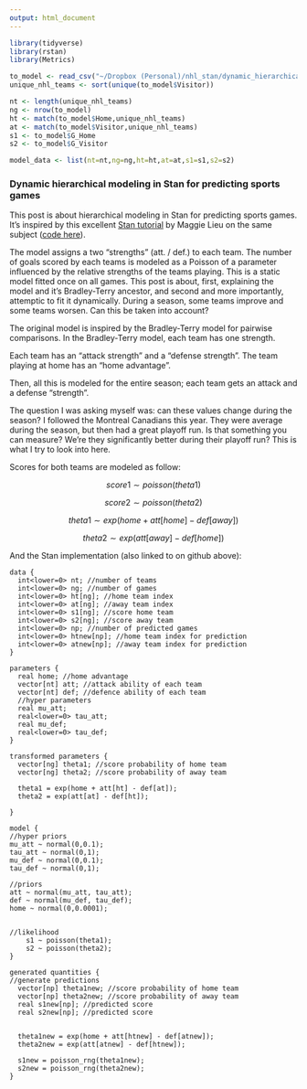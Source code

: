 ```yaml
---
output: html_document
---
```


```r
library(tidyverse)
library(rstan)
library(Metrics)

to_model <- read_csv("~/Dropbox (Personal)/nhl_stan/dynamic_hierarchical/data.csv")
unique_nhl_teams <- sort(unique(to_model$Visitor))

nt <- length(unique_nhl_teams)
ng <- nrow(to_model)
ht <- match(to_model$Home,unique_nhl_teams)
at <- match(to_model$Visitor,unique_nhl_teams)
s1 <- to_model$G_Home
s2 <- to_model$G_Visitor

model_data <- list(nt=nt,ng=ng,ht=ht,at=at,s1=s1,s2=s2)
```

### Dynamic hierarchical modeling in Stan for predicting sports games

This post is about hierarchical modeling in Stan for predicting sports games. It's inspired by this excellent [Stan tutorial](https://www.youtube.com/playlist?list=PLCrWEzJgSUqwL85xIj1wubGdY15C5Gf7H) by Maggie Lieu on the same subject ([code here](https://github.com/MaggieLieu/STAN_tutorials/tree/master/Hierarchical)).

The model assigns a two "strengths" (att. / def.) to each team. The number of goals scored by each teams is modeled as a Poisson of a parameter influenced by the relative strengths of the teams playing. This is a static model fitted once on all games. This post is about, first, explaining the model and it's Bradley-Terry ancestor, and second and more importantly, attemptic to fit it dynamically. During a season, some teams improve and some teams worsen. Can this be taken into account?

The original model is inspired by the Bradley-Terry model for pairwise comparisons. In the Bradley-Terry model, each team has one strength. 

Each team has an "attack strength" and a "defense strength". The team playing at home has an "home advantage".

Then, all this is modeled for the entire season; each team gets an attack and a defense "strength".

The question I was asking myself was: can these values change during the season? I followed the Montreal Canadians this year. They were average during the season, but then had a great playoff run. Is that something you can measure? We're they significantly better during their playoff run? This is what I try to look into here.

Scores for both teams are modeled as follow: 

$$score1 \sim poisson(theta1)$$

$$score2 \sim poisson(theta2)$$

$$theta1 \sim exp(home+att[home]-def[away])$$

$$theta2 \sim exp(att[away]-def[home])$$

And the Stan implementation (also linked to on github above):

```
data {
  int<lower=0> nt; //number of teams
  int<lower=0> ng; //number of games
  int<lower=0> ht[ng]; //home team index
  int<lower=0> at[ng]; //away team index
  int<lower=0> s1[ng]; //score home team
  int<lower=0> s2[ng]; //score away team
  int<lower=0> np; //number of predicted games
  int<lower=0> htnew[np]; //home team index for prediction
  int<lower=0> atnew[np]; //away team index for prediction
}

parameters {
  real home; //home advantage
  vector[nt] att; //attack ability of each team
  vector[nt] def; //defence ability of each team
  //hyper parameters
  real mu_att;
  real<lower=0> tau_att;
  real mu_def;
  real<lower=0> tau_def;
}

transformed parameters {
  vector[ng] theta1; //score probability of home team
  vector[ng] theta2; //score probability of away team

  theta1 = exp(home + att[ht] - def[at]);
  theta2 = exp(att[at] - def[ht]);

}

model {
//hyper priors
mu_att ~ normal(0,0.1);
tau_att ~ normal(0,1);
mu_def ~ normal(0,0.1);
tau_def ~ normal(0,1);

//priors
att ~ normal(mu_att, tau_att);
def ~ normal(mu_def, tau_def);
home ~ normal(0,0.0001);


//likelihood
    s1 ~ poisson(theta1);
    s2 ~ poisson(theta2);
}

generated quantities {
//generate predictions
  vector[np] theta1new; //score probability of home team
  vector[np] theta2new; //score probability of away team
  real s1new[np]; //predicted score
  real s2new[np]; //predicted score


  theta1new = exp(home + att[htnew] - def[atnew]);
  theta2new = exp(att[atnew] - def[htnew]);

  s1new = poisson_rng(theta1new);
  s2new = poisson_rng(theta2new);
}
```

